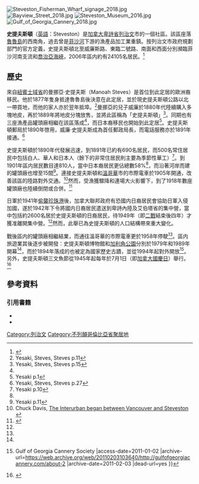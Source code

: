 [[File:Steveston_Fisherman_Wharf_signage_2018.jpg|thumb]]
[[File:Bayview_Street_2018.jpg|thumb]]
[[File:Steveston_Museum_2016.jpg|thumb]]
[[File:Gulf_of_Georgia_Cannery_2018.jpg|thumb]]

'''史提夫斯頓'''（[[英語|英語]]：Steveston）是[[加拿大|加拿大]][[卑詩省|卑詩省]][[列治文|列治文]]市的一個社區。該區座落[[魯魯島|魯魯島]]的西南角，過去曾是[[菲沙河|菲沙河]]下游的漁產品加工業重鎮。按列治文市政府規劃部門的官方定義，史提夫斯頓北至威廉斯路、東臨二號路、南面和西面分別瀕臨菲沙河南支流和[[喬治亞海峽|喬治亞海峽]]，2006年區内約有24105名居民。<ref>{{Cite web |url=http://www.richmond.ca/__shared/assets/Population_Hot_Facts6248.pdf |title=Population Hot Facts |access-date=2011-01-02 |archive-date=2019-10-21 |archive-url=https://web.archive.org/web/20191021230645/https://www.richmond.ca/__shared/assets/Population_Hot_Facts6248.pdf |dead-url=no }}</ref>

== 歷史 ==
來自[[紐賓士域省|紐賓士域省]]的曼挪亞·史提夫斯（Manoah Steves）是首位到此定居的歐洲裔移民。他於1877年隻身抵達魯魯島後決意在此定居，並於現史提夫斯頓公路以北一帶買地，而他的家人亦於翌年抵埠。<ref>Yesaki, Steves, Steves p.11</ref>曼挪亞的兒子威廉於1880年代陸續購入多塊地皮，再於1889年將地皮分塊放售，並將此區稱為「史提夫斯頓」<ref name="#1">Yesaki, Steves, Steves p.15</ref>。同期也有三座漁產品罐頭廠相繼在該區落成<ref name="#1"/>，而日本裔移民也開始到此定居<ref>Yesaki p.1</ref>。史提夫斯頓郵局於1890年啓用，威廉·史提夫斯成為首任郵政局長，而電話服務亦於1891年接通。<ref>Yesaki, Steves, Steves p.27</ref>

史提夫斯頓於1890年代發展迅速，到1891年已約有690名居民，而500名常住居民中包括白人、華人和日本人（餘下的非常住居民則主要為季節性華工）<ref name="#2">Yesaki p.10</ref>。到1901年區内居民數目達810人，當中日本裔居民更佔總數58%<ref name="#2"/>，而沿著河岸而建的罐頭廠也增至15間<ref>Yesaki p.11</ref>。連接史提夫斯頓和[[溫哥華|溫哥華]]市的市際電車於1905年開通，改善該區的陸路對外交通。<ref>Chuck Davis, [http://www.stevestonivillage.com/the-interurban-began-between-vancouver-and-steveston.html The Interurban began between Vancouver and Steveston] {{Wayback|url=http://www.stevestonivillage.com/the-interurban-began-between-vancouver-and-steveston.html |date=20201022063227 }}</ref>然而，受漁獲驟降和連場大火影響下，到了1918年數座罐頭廠也陸續倒閉或合併。<ref name="About">{{Cite web |url=http://www.stevestonivillage.com/aboutsteveston.html |title=About Steveston: A Village and Its History |accessdate=2011-01-02 |archive-date=2012-09-08 |archive-url=https://web.archive.org/web/20120908142030/http://www.stevestonivillage.com/aboutsteveston.html |dead-url=yes }}</ref>

日軍於1941年[[珍珠港事件|偷襲珍珠港]]後，加拿大聯邦政府有恐國内日裔居民會協助日軍入侵加國，遂於1942年下令將國内日裔居民遣送到卑詩內陸及艾伯塔省的集中營，當中包括約2600名居於史提夫斯頓的日裔居民，待1949年（即[[二戰|二戰]]結束後四年）才獲准離開集中營。<ref name="About"/>然而，此舉已為史提夫斯頓的人口結構帶來重大變化。

戰後區内的罐頭廠相繼結業，而通往溫哥華的市際電車更於1958年停駛<ref name="About"/>。區内旅遊業其後逐步被開發：史提夫斯頓博物館和[[加利角公園|加利角公園]]分別於1979年和1989年開幕<ref name="About"/>，而於1894年落成的{{tsl|en|Gulf of Georgia Cannery||喬治亞海灣罐頭廠}}也被定為國家歷史古蹟，並從1994年起對外開放<ref>{{Cite web |url=http://gulfofgeorgiacannery.com/about-2 |title=About {{!}} Gulf of Georgia Cannery Society |access-date=2011-01-02 |archive-url=https://web.archive.org/web/20110203103640/http://gulfofgeorgiacannery.com/about-2 |archive-date=2011-02-03 |dead-url=yes }}</ref>。另外，史提夫斯頓三文魚節從1945年起每年於7月1日（即[[加拿大日|加拿大國慶日]]）舉行。<ref>{{Cite web |url=http://www.stevestonsalmonfest.ca/ |title=Steveston Salmon Festival |access-date=2011-01-02 |archive-date=2021-02-21 |archive-url=https://web.archive.org/web/20210221114457/https://stevestonsalmonfest.ca/ |dead-url=no }}</ref>

== 參考資料 ==
{{reflist|2}}

=== 引用書籍 ===
*{{Cite book| last = Yesaki | first = Mitsuo | authorlink =   | coauthors = Steves, Harold; Steves, Kathy | title = Steveston Cannery Row: an illustrated history | publisher = Peninsula Publishing Company | date = 2005 | location =   | pages = 11, 15, 27 | url =   | doi =   | id =   | isbn = 9780968380710}}
*{{Cite book| last = Yesaki | first = Mitsuo | authorlink =   | coauthors =  | title = Sutebusuton: a Japanese village on the British Columbia coast | publisher = Peninsula Publishing Company | date = 2003 | location =   | pages = 1, 10, 11 | url =   | doi =   | id =   | isbn = 9780968679937}}

[[Category:列治文|Category:列治文]]
[[Category:不列顛哥倫比亞省聚居地|Category:不列顛哥倫比亞省聚居地]]